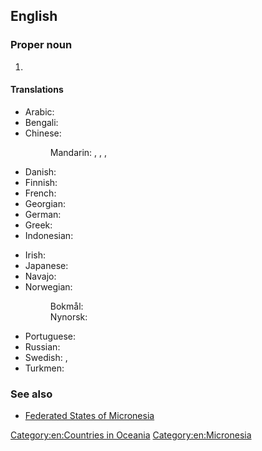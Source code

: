 ==English==

===Proper noun===
{{en-proper noun|head=[[federated|Federated]] [[state|States]] [[of]] [[Micronesia]]}}

# {{senseid|en|Q702}}{{n-g|The official name of [[Micronesia]].}}

====Translations====
{{trans-top|id=Q702|official name of Micronesia}}
* Arabic: {{t|ar|وِلَايَات مِيكْرونِيسِيَا الْمُتَّحِدَة|f|p|tr=wilāyāt mikrōnēsiyā l-muttaḥida}}
* Bengali: {{t|bn|মাইক্রোনেশিয়া যুক্তরাজ্য|sc=Beng}}
* Chinese:
*: Mandarin: {{t+|cmn|密克羅尼西亞聯邦|sc=Hani}}, {{t+|cmn|密克罗尼西亚联邦|tr=Mìkèluóníxīyǎ liánbāng|sc=Hani}}, {{t|cmn|米克羅尼西亞聯邦|sc=Hani}}, {{t|cmn|米克罗尼西亚联邦|tr=Mìkèluóníxīyǎ liánbāng|sc=Hani}}
* Danish: {{t+|da|Mikronesiens Forenede Stater|p}}
* Finnish: {{t+|fi|Mikronesian liittovaltio}}
* French: {{t+|fr|États fédérés de Micronésie|m-p}}
* Georgian: {{t|ka|მიკრონეზიის ფედერაციული შტატები}}
* German: {{t+|de|Föderierte Staaten von Mikronesien|m-p}}
* Greek: {{t|el|Ομόσπονδες Πολιτείες της Μικρονησίας|f-p|sc=Grek}}
* Indonesian: {{t+|id|Federasi Mikronesia}}
{{trans-mid}}
* Irish: {{t|ga|Stáit Chónaidhme na Micrinéise|m-p}}
* Japanese: {{t|ja|ミクロネシア連邦|sc=Jpan|tr=Mikuronesia renpō}}
* Navajo: {{t|nv|Eʼeʼaahjí Tónteel bikáaʼgi Kéyah Yázhí dah Ndaaʼeełgo Ałhidadiidzooígíí}}
* Norwegian:
*: Bokmål: {{t|nb|Mikronesiaføderasjonen}}
*: Nynorsk: {{t+|nn|Mikronesiaføderasjonen}}
* Portuguese: {{t+|pt|Estados Federados da Micronésia|m-p}}
* Russian: {{t|ru|Федерати́вные Шта́ты Микроне́зии|m-p|tr=Federatívnyje Štáty Mikronɛ́zii}}
* Swedish: {{t+|sv|Mikronesiens federerade stater}}, {{t+|sv|Mikronesiska federationen}}
* Turkmen: {{t|tk|Mikroneziýanyň Birleşen Ştatlary}}
{{trans-bottom}}

===See also===
* [[w:Federated States of Micronesia|Federated States of Micronesia]]

[[Category:en:Countries in Oceania]]
[[Category:en:Micronesia]]
